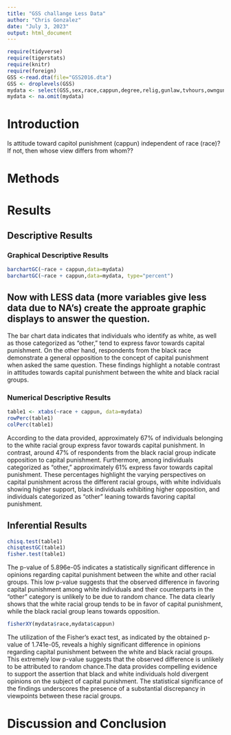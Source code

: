 ```yaml
---
title: "GSS challange Less Data"
author: "Chris Gonzalez"
date: "July 3, 2023"
output: html_document
---
```








```r
require(tidyverse)
require(tigerstats)
require(knitr)
require(foreign)
GSS <-read.dta(file="GSS2016.dta")
GSS <- droplevels(GSS)
mydata <- select(GSS,sex,race,cappun,degree,relig,gunlaw,tvhours,owngun,age,wordsum)
mydata <- na.omit(mydata)
```

# Introduction

<!--In this section you explain what you are trying to show.  Where did the data come from?  What is the research or other question you are trying to answer?.  If you skimp in this section expect to be marked down in your grade. Paint a picture of the project a couple of paragraphs is expected!-->

Is attitude toward capitol punishment (cappun) independent of race (race)?
If not, then whose view differs from whom??

# Methods

<!--Decide on your methods:  use "variable analysis" or other appropriate descriptors.  Make sure to choose at least one graphical method and at least one numerical method. Discuss what data manipulations may be needed for example subsetting or other binning procedures and what sort of graphical displays and inferential tools will be used!-->

# Results

<!--Divide this section into two sub-sections:  One for your descriptive  results and one for your inferential results.!-->

## Descriptive Results

### Graphical Descriptive Results

<!--Graphical results here.  Make sure to show your code.  Provide appropriate labels for axes, giving units if possible, and provide a good title for the graph, too.  Use the graphical results to describe the patterns if any that exist in the data as focused toward the research question. Bottom line is to explain the features of the graph that are relevant to conforming or departing to what is expected by your null hypothesis !-->

```r
barchartGC(~race + cappun,data=mydata)
barchartGC(~race + cappun,data=mydata, type="percent")

```




## Now with LESS data (more variables give less data due to NA's) create the approate graphic displays to answer the question.


The bar chart data indicates that individuals who identify as white, as well as those categorized as "other," tend to express favor towards capital punishment. On the other hand, respondents from the black race demonstrate a general opposition to the concept of capital punishment when asked the same question. These findings highlight a notable contrast in attitudes towards capital punishment between the white and black racial groups.



### Numerical Descriptive Results

<!--Numerical results go here. Use the numerical results to describe the patterns if any that exist in the data as focused toward the research question!-->
```r
table1 <- xtabs(~race + cappun, data=mydata)
rowPerc(table1)
colPerc(table1)
```
According to the data provided, approximately 67% of individuals belonging to the white racial group express favor towards capital punishment. In contrast, around 47% of respondents from the black racial group indicate opposition to capital punishment. Furthermore, among individuals categorized as "other," approximately 61% express favor towards capital punishment. These percentages highlight the varying perspectives on capital punishment across the different racial groups, with white individuals showing higher support, black individuals exhibiting higher opposition, and individuals categorized as "other" leaning towards favoring capital punishment.

## Inferential Results

<!--State hypothesis clearly.  Make sure your discussion of the inferential test covers all the aspects that the test output produces, such as test statistic, p-value etc.  Make a decision about the null hypothesis, explain the assumptions on which the selected test/procedure was based, and why the chosen procedure satisfys the assumptions and is appropriate to answer the research question!-->

```r
chisq.test(table1)
chisqtestGC(table1)
fisher.test(table1)
```

The p-value of 5.896e-05 indicates a statistically significant difference in opinions regarding capital punishment between the white and other racial groups. This low p-value suggests that the observed difference in favoring capital punishment among white individuals and their counterparts in the "other" category is unlikely to be due to random chance. The data clearly shows that the white racial group tends to be in favor of capital punishment, while the black racial group leans towards opposition.


```r
fisherXY(mydata$race,mydata$cappun)
```

The utilization of the Fisher's exact test, as indicated by the obtained p-value of 1.741e-05, reveals a highly significant difference in opinions regarding capital punishment between the white and black racial groups. This extremely low p-value suggests that the observed difference is unlikely to be attributed to random chance.The data provides compelling evidence to support the assertion that black and white individuals hold divergent opinions on the subject of capital punishment. The statistical significance of the findings underscores the presence of a substantial discrepancy in viewpoints between these racial groups.

# Discussion and Conclusion

<!--Discussion and conclusion here.  If you found a relationship be sure to consider whether the relationship occurs because one of the variavbles causes the other, or whether they perhasps are related for some other reason.  Watch the chapter 6 videos from the GeorgeTown videos collection.!-->





